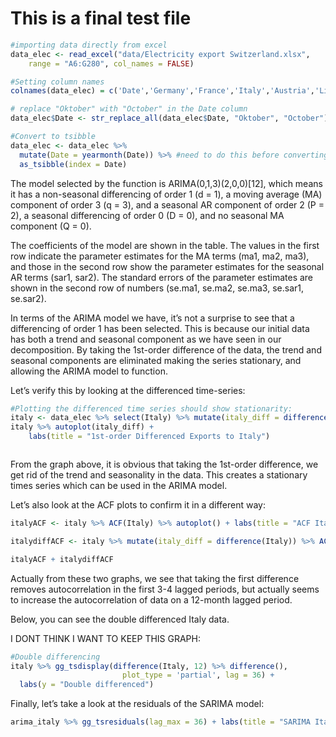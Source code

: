 
# This is a final test file 


```r
#importing data directly from excel
data_elec <- read_excel("data/Electricity export Switzerland.xlsx", 
    range = "A6:G280", col_names = FALSE)

#Setting column names
colnames(data_elec) = c('Date','Germany','France','Italy','Austria','Lichtenstein','Total')

# replace "Oktober" with "October" in the Date column
data_elec$Date <- str_replace_all(data_elec$Date, "Oktober", "October")

#Convert to tsibble 
data_elec <- data_elec %>%
  mutate(Date = yearmonth(Date)) %>% #need to do this before converting to get proper format
  as_tsibble(index = Date)
```

The model selected by the function is ARIMA(0,1,3)(2,0,0)[12], which means it has a non-seasonal differencing of order 1 (d = 1), a moving average (MA) component of order 3 (q = 3), and a seasonal AR component of order 2 (P = 2), a seasonal differencing of order 0 (D = 0), and no seasonal MA component (Q = 0).

The coefficients of the model are shown in the table. The values in the first row indicate the parameter estimates for the MA terms (ma1, ma2, ma3), and those in the second row show the parameter estimates for the seasonal AR terms (sar1, sar2). The standard errors of the parameter estimates are shown in the second row of numbers (se.ma1, se.ma2, se.ma3, se.sar1, se.sar2).


In terms of the ARIMA model we have, it's not a surprise to see that a differencing of order 1 has been selected. This is because our initial data has both a trend and seasonal component as we have seen in our decomposition. By taking the 1st-order difference of the data, the trend and seasonal components are eliminated making the series stationary, and  allowing the ARIMA model to function.

Let's verify this by looking at the differenced time-series: 

```r

#Plotting the differenced time series should show stationarity:
italy <- data_elec %>% select(Italy) %>% mutate(italy_diff = difference(Italy))
italy %>% autoplot(italy_diff) + 
    labs(title = "1st-order Differenced Exports to Italy")



```

From the graph above, it is obvious that taking the 1st-order difference, we get rid of the trend and seasonality in the data. This creates a stationary times series which can be used in the ARIMA model. 

Let's also look at the ACF plots to confirm it in a different way: 

```r
italyACF <- italy %>% ACF(Italy) %>% autoplot() + labs(title = "ACF Italy")

italydiffACF <- italy %>% mutate(italy_diff = difference(Italy)) %>% ACF(italy_diff) %>% autoplot() + labs(title = "ACF Italy Differenced")

italyACF + italydiffACF
```

Actually from these two graphs, we see that taking the first difference removes autocorrelation in the first 3-4 lagged periods, but actually seems to increase the autocorrelation of data on a 12-month lagged period. 

Below, you can see the double differenced Italy data. 

I DONT THINK I WANT TO KEEP THIS GRAPH:
```r

#Double differencing 
italy %>% gg_tsdisplay(difference(Italy, 12) %>% difference(),
                         plot_type = 'partial', lag = 36) +
  labs(y = "Double differenced")

```

Finally, let's take a look at the residuals of the SARIMA model: 

```r

arima_italy %>% gg_tsresiduals(lag_max = 36) + labs(title = "SARIMA Italy residuals analysis")


```

